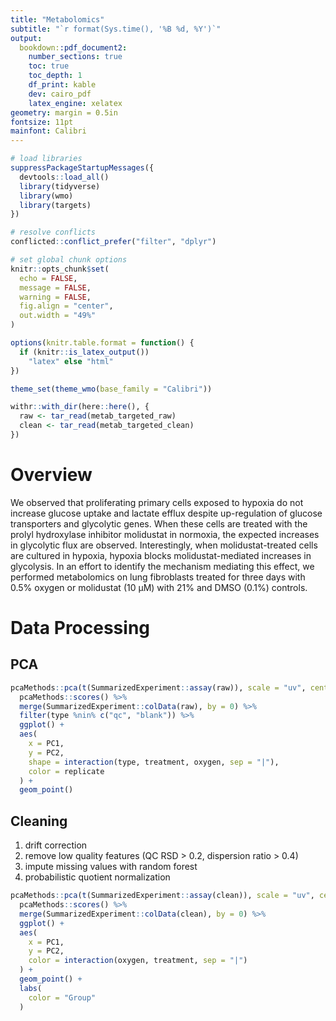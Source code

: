 ```yaml
---
title: "Metabolomics"
subtitle: "`r format(Sys.time(), '%B %d, %Y')`"
output: 
  bookdown::pdf_document2:
    number_sections: true
    toc: true
    toc_depth: 1
    df_print: kable
    dev: cairo_pdf
    latex_engine: xelatex
geometry: margin = 0.5in
fontsize: 11pt
mainfont: Calibri
---
```


```r
# load libraries
suppressPackageStartupMessages({
  devtools::load_all()
  library(tidyverse)
  library(wmo)
  library(targets)
})

# resolve conflicts
conflicted::conflict_prefer("filter", "dplyr")

# set global chunk options
knitr::opts_chunk$set(
  echo = FALSE, 
  message = FALSE, 
  warning = FALSE, 
  fig.align = "center", 
  out.width = "49%"
) 

options(knitr.table.format = function() {
  if (knitr::is_latex_output()) 
    "latex" else "html"
})

theme_set(theme_wmo(base_family = "Calibri"))
```

```r
withr::with_dir(here::here(), {
  raw <- tar_read(metab_targeted_raw)
  clean <- tar_read(metab_targeted_clean)
})
```

\newpage

# Overview

We observed that proliferating primary cells exposed to hypoxia do not increase glucose uptake and lactate efflux despite up-regulation of glucose transporters and glycolytic genes. When these cells are treated with the prolyl hydroxylase inhibitor molidustat in normoxia, the expected increases in glycolytic flux are observed. Interestingly, when molidustat-treated cells are cultured in hypoxia, hypoxia blocks molidustat-mediated increases in glycolysis. In an effort to identify the mechanism mediating this effect, we performed metabolomics on lung fibroblasts treated for three days with 0.5% oxygen or molidustat (10 μM) with 21% and DMSO (0.1%) controls. 

# Data Processing

## PCA

```r
pcaMethods::pca(t(SummarizedExperiment::assay(raw)), scale = "uv", center = TRUE) %>% 
  pcaMethods::scores() %>% 
  merge(SummarizedExperiment::colData(raw), by = 0) %>% 
  filter(type %nin% c("qc", "blank")) %>% 
  ggplot() +
  aes(
    x = PC1, 
    y = PC2, 
    shape = interaction(type, treatment, oxygen, sep = "|"),
    color = replicate
  ) + 
  geom_point()
```
## Cleaning

1. drift correction
1. remove low quality features (QC RSD > 0.2, dispersion ratio > 0.4)
1. impute missing values with random forest
1. probabilistic quotient normalization

```r
pcaMethods::pca(t(SummarizedExperiment::assay(clean)), scale = "uv", center = TRUE) %>% 
  pcaMethods::scores() %>% 
  merge(SummarizedExperiment::colData(clean), by = 0) %>% 
  ggplot() +
  aes(
    x = PC1, 
    y = PC2, 
    color = interaction(oxygen, treatment, sep = "|")
  ) + 
  geom_point() +
  labs(
    color = "Group"
  )
```




